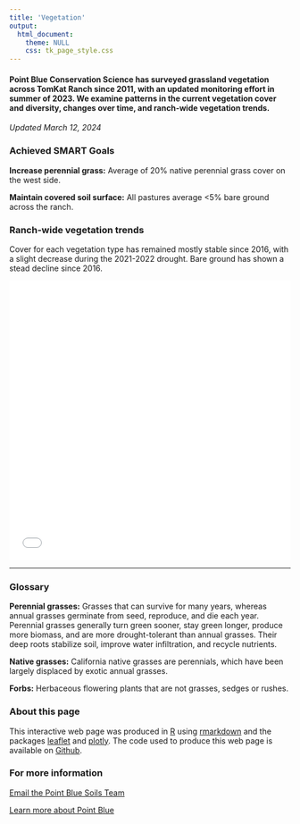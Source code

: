 ```yaml
---
title: 'Vegetation'
output:
  html_document:
    theme: NULL
    css: tk_page_style.css
---
```


#### Point Blue Conservation Science has surveyed grassland vegetation across TomKat Ranch since 2011, with an updated monitoring effort in summer of 2023. We examine patterns in the current vegetation cover and diversity, changes over time, and ranch-wide vegetation trends.{#intro}

<i>Updated March 12, 2024</i>

### Achieved SMART Goals

<b>Increase perennial grass:</b> Average of 20% native perennial grass cover on the west side.

<b>Maintain covered soil surface:</b> All pastures average <5% bare ground across the ranch.

### Ranch-wide vegetation trends
  
Cover for each vegetation type has remained mostly stable since 2016, with a slight decrease during the 2021-2022 drought. Bare ground has shown a stead decline since 2016.

<center>
<iframe src="widget/vegetation_graph1.html" style="border: none;" width = 100%; height = 500px;></iframe>
</center>


---------------------------------------
### Glossary

**Perennial grasses:** Grasses that can survive for many years, whereas annual grasses germinate from seed, reproduce, and die each year. Perennial grasses generally turn green sooner, stay green longer, produce more biomass, and are more drought-tolerant than annual grasses. Their deep roots stabilize soil, improve water infiltration, and recycle nutrients. 

**Native grasses:** California native grasses are perennials, which have been largely displaced by exotic annual grasses.

**Forbs:** Herbaceous flowering plants that are not grasses, sedges or rushes.


### About this page

This interactive web page was produced in [R](https://www.R-project.org/){target="_blank"} using [rmarkdown](https://rmarkdown.rstudio.com/){target="_blank"} and the packages [leaflet](http://rstudio.github.io/leaflet/){target="_blank"} and [plotly](https://plot.ly/r/){target="_blank"}. The code used to produce this web page is available on [Github](https://github.com/pointblue/tomkat){target="_blank"}.


### For more information

[Email the Point Blue Soils Team](mailto:rangec@pointblue.org){target="_blank"}  

[Learn more about Point Blue](https://www.pointblue.org/our-work/working-landscapes/){target="_blank"}
